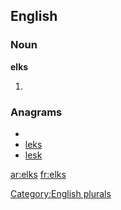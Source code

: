 
==English==

===Noun===
'''elks'''

# {{plural of|[[elk]]}}

===Anagrams===
* {{alphagram|ekls}}
* [[leks#English|leks]]
* [[lesk#English|lesk]]


[[Category:English plurals]]

[[ar:elks]]
[[fr:elks]]